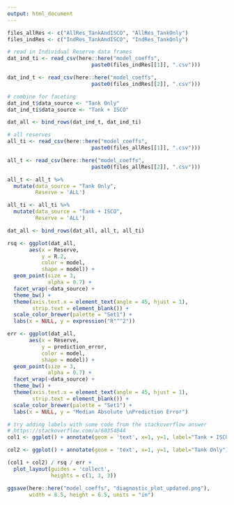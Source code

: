 ```yaml
---
output: html_document
---
```


```r
files_allRes <- c("AllRes_TankAndISCO", "AllRes_TankOnly")
files_indRes <- c("IndRes_TankAndISCO", "IndRes_TankOnly")
```

```r
# read in Individual Reserve data frames
dat_ind_ti <- read_csv(here::here("model_coeffs",
                           paste0(files_indRes[[1]], ".csv")))

dat_ind_t <- read_csv(here::here("model_coeffs",
                           paste0(files_indRes[[2]], ".csv")))

# combine for faceting
dat_ind_t$data_source <- "Tank Only"
dat_ind_ti$data_source <- "Tank + ISCO"

dat_all <- bind_rows(dat_ind_t, dat_ind_ti)
```


```r
# all reserves
all_ti <- read_csv(here::here("model_coeffs",
                           paste0(files_allRes[[1]], ".csv")))

all_t <- read_csv(here::here("model_coeffs",
                           paste0(files_allRes[[2]], ".csv")))
```


```r
all_t <- all_t %>% 
  mutate(data_source = "Tank Only",
         Reserve = 'ALL')

all_ti <- all_ti %>% 
  mutate(data_source = "Tank + ISCO",
         Reserve = 'ALL')

dat_all <- bind_rows(dat_all, all_t, all_ti)
```

```r
rsq <- ggplot(dat_all,
       aes(x = Reserve,
           y = R.2,
           color = model,
           shape = model)) +
  geom_point(size = 3,
             alpha = 0.7) +
  facet_wrap(~data_source) +
  theme_bw() +
  theme(axis.text.x = element_text(angle = 45, hjust = 1),
        strip.text = element_blank()) +
  scale_color_brewer(palette = "Set1") +
  labs(x = NULL, y = expression("R"^"2"))

err <- ggplot(dat_all,
       aes(x = Reserve,
           y = prediction_error,
           color = model,
           shape = model)) +
  geom_point(size = 3,
             alpha = 0.7) +
  facet_wrap(~data_source) +
  theme_bw() +
  theme(axis.text.x = element_text(angle = 45, hjust = 1),
        strip.text = element_blank()) +
  scale_color_brewer(palette = "Set1") +
  labs(x = NULL, y = "Median Absolute \nPrediction Error")
```


```r
# try adding labels with some code from the stackoverflow answer
# https://stackoverflow.com/a/60354844
col1 <- ggplot() + annotate(geom = 'text', x=1, y=1, label="Tank + ISCO") + theme_void() 

col2 <- ggplot() + annotate(geom = 'text', x=1, y=1, label="Tank Only") + theme_void() 

(col1 + col2) / rsq / err +
  plot_layout(guides = 'collect',
              heights = c(1, 3, 3))
```

```r
ggsave(here::here("model_coeffs", "diagnostic_plot_updated.png"),
       width = 8.5, height = 6.5, units = "in")
```

